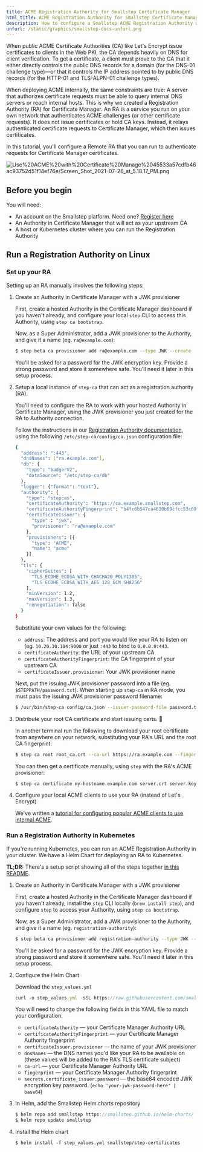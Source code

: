 ```yaml
---
title: ACME Registration Authority for Smallstep Certificate Manager
html_title: ACME Registration Authority for Smallstep Certificate Manager
description: How to configure a Smallstep ACME Registration Authority with Certificate Manager.
unfurl: /static/graphics/smallstep-docs-unfurl.png
---
```



When public ACME Certificate Authorities (CA) like Let's Encrypt issue certificates to clients in the Web PKI, the CA depends heavily on DNS for client verification. To get a certificate, a client must prove to the CA that it either directly controls the public DNS records for a domain (for the DNS-01 challenge type)—or that it controls the IP address pointed to by public DNS records (for the HTTP-01 and TLS-ALPN-01 challenge types).

When deploying ACME internally, the same constraints are true: A server that authorizes certificate requests must be able to query internal DNS servers or reach internal hosts. This is why we created a Registration Authority (RA) for Certificate Manager. An RA is a service you run on your own network that authenticates ACME challenges (or other certificate requests). It does not issue certificates or hold CA keys. Instead, it relays authenticated certificate requests to Certificate Manager, which then issues certificates.

In this tutorial, you'll configure a Remote RA that you can run to authenticate requests for Certificate Manager certificates.

![Use%20ACME%20with%20Certificate%20Manage%2045533a57cdfb46ac93752d51f14ef76e/Screen_Shot_2021-07-26_at_5.18.17_PM.png](Use%20ACME%20with%20Certificate%20Manage%2045533a57cdfb46ac93752d51f14ef76e/Screen_Shot_2021-07-26_at_5.18.17_PM.png)

## Before you begin

You will need:

- An account on the Smallstep platform. Need one? [Register here](https://info.smallstep.com/signup/)
- An Authority in Certificate Manager that will act as your upstream CA
- A host or Kubernetes cluster where you can run the Registration Authority

## Run a Registration Authority on Linux

### Set up your RA

Setting up an RA manually involves the following steps:

1. Create an Authority in Certificate Manager with a JWK provisioner

    First, create a hosted Authority in the Certificate Manager dashboard if you haven't already, and configure your local `step` CLI to access this Authority, using `step ca bootstrap`.

    Now, as a Super Administrator, add a JWK provisioner to the Authority, and give it a name (eg. `ra@example.com`):

    ```bash
    $ step beta ca provisioner add ra@example.com --type JWK --create
    ```

    You'll be asked for a password for the JWK encryption key. Provide a strong password and store it somewhere safe. You'll need it later in this setup process.

2. Setup a local instance of `step-ca` that can act as a registration authority (RA).

    You'll need to configure the RA to work with your hosted Authority in Certificate Manager, using the JWK provisioner you just created for the RA to Authority connection.

    Follow the instructions in our [Registration Authority documentation](https://smallstep.com/docs/step-ca/configuration#registration-authority-ra-mode), using the following `/etc/step-ca/config/ca.json` configuration file:

    ```bash
    {
      "address": ":443",
      "dnsNames": ["ra.example.com"],
      "db": {
        "type": "badgerV2",
        "dataSource": "/etc/step-ca/db"
      },
      "logger": {"format": "text"},
      "authority": {
        "type": "stepcas",
        "certificateAuthority": "https://ca.example.smallstep.com",
        "certificateAuthorityFingerprint": "b4fc6b547ca4610b69cfcc53c6933e7a37170476dfe13EXAMPLE92c403f5",
        "certificateIssuer": {
          "type" : "jwk",
          "provisioner": "ra@example.com"
        },
        "provisioners": [{
          "type": "ACME",
          "name": "acme"
        }]
      },
      "tls": {
        "cipherSuites": [
          "TLS_ECDHE_ECDSA_WITH_CHACHA20_POLY1305",
          "TLS_ECDHE_ECDSA_WITH_AES_128_GCM_SHA256"
        ],
        "minVersion": 1.2,
        "maxVersion": 1.3,
        "renegotiation": false
      }
    }
    ```

    Substitute your own values for the following:

    - `address`: The address and port you would like your RA to listen on (eg. `10.20.30.104:9000` or just `:443` to bind to `0.0.0.0:443`.
    - `certificateAuthority`: the URL of your upstream CA
    - `certificateAuthorityFingerprint`: the CA fingerprint of your upstream CA
    - `certificateIssuer.provisioner`: Your JWK provisioner name

    Next, put the issuing JWK provisioner password into a file (eg. `$STEPPATH/password.txt`). When starting up `step-ca` in RA mode, you must pass the issuing JWK provisioner password filename:

    ```bash
    $ /usr/bin/step-ca config/ca.json --issuer-password-file password.txt
    ```

1. Distribute your root CA certificate and start issuing certs. 🥳

    In another terminal run the following to download your root certificate from anywhere on your network, substituting your RA's URL and the root CA fingerprint:

    ```bash
    $ step ca root root_ca.crt --ca-url https://ra.example.com --fingerprint b4fc6b547ca4610b69cfcc53c6933e7a37170476dfe13EXAMPLE92c403f5
    ```

    You can then get a certificate manually, using `step` with the RA's ACME provisioner:

    ```bash
    $ step ca certificate my-hostname.example.com server.crt server.key
    ```

1. Configure your local ACME clients to use your RA (instead of Let's Encrypt)

    We've written a [tutorial for configuring popular ACME clients to use internal ACME](https://smallstep.com/docs/tutorials/acme-protocol-acme-clients).

### Run a Registration Authority in Kubernetes

If you're running Kubernetes, you can run an ACME Registration Authority in your cluster. We have a Helm Chart for deploying an RA to Kubernetes. 

**TL;DR:** There's a setup script showing all of the steps together [in this README](https://github.com/smallstep/helm-charts/tree/master/step-certificates/examples).

1. Create an Authority in Certificate Manager with a JWK provisioner

    First, create a hosted Authority in the Certificate Manager dashboard if you haven't already, install the `step` CLI locally (`brew install step`), and configure `step` to access your Authority, using `step ca bootstrap`.

    Now, as a Super Administrator, add a JWK provisioner to the Authority, and give it a name (eg. `registration-authority`):

    ```bash
    $ step beta ca provisioner add registration-authority --type JWK --create
    ```

    You'll be asked for a password for the JWK encryption key. Provide a strong password and store it somewhere safe. You'll need it later in this setup process.

2. Configure the Helm Chart

    Download the `step_values.yml`

    ```jsx
    curl -o step_values.yml -sSL https://raw.githubusercontent.com/smallstep/helm-charts/master/step-certificates/examples/registration_authority/values.yml
    ```

    You will need to change the following fields in this YAML file to match your configuration:

    - `certificateAuthority` — your Certificate Manager Authority URL
    - `certificateAuthorityFingerprint` — your Certificate Manager Authority fingerprint
    - `certificateIssuer.provisioner` — the name of your JWK provisioner
    - `dnsNames` — the DNS names you'd like your RA to be available on (these values will be added to the RA's TLS certificate subject)
    - `ca-url` — your Certificate Manager Authority URL
    - `fingerprint` — your Certificate Manager Authority fingerprint
    - `secrets.certificate_issuer.password` — the base64 encoded JWK encryption key password.  (`echo 'your-jwk-password-here' | base64`)
3. In Helm, add the Smallstep Helm charts repository

    ```jsx
    $ helm repo add smallstep https://smallstep.github.io/helm-charts/
    $ helm repo update smallstep
    ```

4. Install the Helm chart

    ```
    $ helm install -f step_values.yml smallstep/step-certificates
    ```
